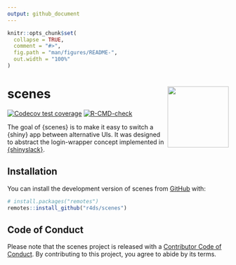 ```yaml
---
output: github_document
---
```


<!-- README.md is generated from README.Rmd. Please edit that file -->

```r
knitr::opts_chunk$set(
  collapse = TRUE,
  comment = "#>",
  fig.path = "man/figures/README-",
  out.width = "100%"
)
```

# scenes <img src="man/figures/logo.png" align="right" height="139" />

<!-- badges: start -->
[![Codecov test coverage](https://codecov.io/gh/r4ds/scenes/branch/main/graph/badge.svg)](https://app.codecov.io/gh/r4ds/scenes?branch=main)
[![R-CMD-check](https://github.com/r4ds/scenes/actions/workflows/R-CMD-check.yaml/badge.svg)](https://github.com/r4ds/scenes/actions/workflows/R-CMD-check.yaml)
<!-- badges: end -->

The goal of {scenes} is to make it easy to switch a {shiny} app between alternative 
UIs. 
It was designed to abstract the login-wrapper concept implemented in [{shinyslack}](https://github.com/r4ds/shinyslack).

## Installation

You can install the development version of scenes from [GitHub](https://github.com/) with:

``` r
# install.packages("remotes")
remotes::install_github("r4ds/scenes")
```

## Code of Conduct

Please note that the scenes project is released with a [Contributor Code of Conduct](https://contributor-covenant.org/version/2/1/CODE_OF_CONDUCT.html). By contributing to this project, you agree to abide by its terms.

